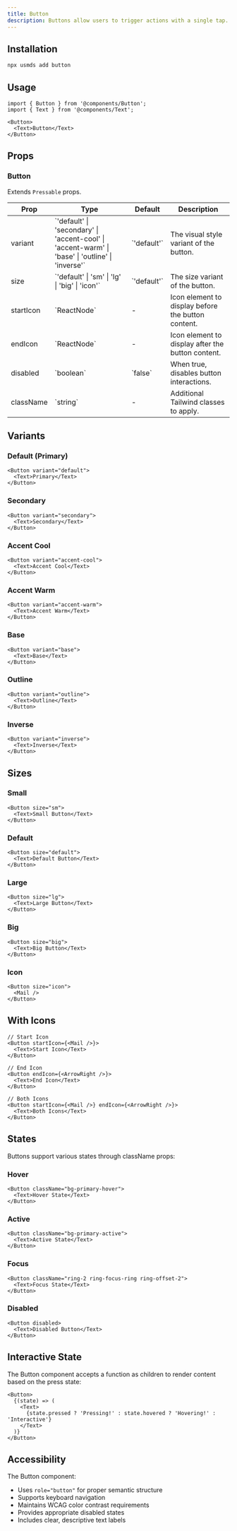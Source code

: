 ```yaml
---
title: Button
description: Buttons allow users to trigger actions with a single tap.
---
```


## Installation

```bash
npx usmds add button
```

## Usage

```tsx
import { Button } from '@components/Button';
import { Text } from '@components/Text';

<Button>
  <Text>Button</Text>
</Button>
```

## Props

### Button

Extends `Pressable` props.

<table>
  <thead>
    <tr>
      <th>Prop</th>
      <th>Type</th>
      <th>Default</th>
      <th>Description</th>
    </tr>
  </thead>
  <tbody>
    <tr>
      <td>variant</td>
      <td>`'default' | 'secondary' | 'accent-cool' | 'accent-warm' | 'base' | 'outline' | 'inverse'`</td>
      <td>`'default'`</td>
      <td>The visual style variant of the button.</td>
    </tr>
    <tr>
      <td>size</td>
      <td>`'default' | 'sm' | 'lg' | 'big' | 'icon'`</td>
      <td>`'default'`</td>
      <td>The size variant of the button.</td>
    </tr>
    <tr>
      <td>startIcon</td>
      <td>`ReactNode`</td>
      <td>-</td>
      <td>Icon element to display before the button content.</td>
    </tr>
    <tr>
      <td>endIcon</td>
      <td>`ReactNode`</td>
      <td>-</td>
      <td>Icon element to display after the button content.</td>
    </tr>
    <tr>
      <td>disabled</td>
      <td>`boolean`</td>
      <td>`false`</td>
      <td>When true, disables button interactions.</td>
    </tr>
    <tr>
      <td>className</td>
      <td>`string`</td>
      <td>-</td>
      <td>Additional Tailwind classes to apply.</td>
    </tr>
  </tbody>
</table>

## Variants

### Default (Primary)

```tsx
<Button variant="default">
  <Text>Primary</Text>
</Button>
```

### Secondary

```tsx
<Button variant="secondary">
  <Text>Secondary</Text>
</Button>
```

### Accent Cool

```tsx
<Button variant="accent-cool">
  <Text>Accent Cool</Text>
</Button>
```

### Accent Warm

```tsx
<Button variant="accent-warm">
  <Text>Accent Warm</Text>
</Button>
```

### Base

```tsx
<Button variant="base">
  <Text>Base</Text>
</Button>
```

### Outline

```tsx
<Button variant="outline">
  <Text>Outline</Text>
</Button>
```

### Inverse

```tsx
<Button variant="inverse">
  <Text>Inverse</Text>
</Button>
```

## Sizes

### Small
```tsx
<Button size="sm">
  <Text>Small Button</Text>
</Button>
```

### Default
```tsx
<Button size="default">
  <Text>Default Button</Text>
</Button>
```

### Large
```tsx
<Button size="lg">
  <Text>Large Button</Text>
</Button>
```

### Big
```tsx
<Button size="big">
  <Text>Big Button</Text>
</Button>
```

### Icon
```tsx
<Button size="icon">
  <Mail />
</Button>
```

## With Icons

```tsx
// Start Icon
<Button startIcon={<Mail />}>
  <Text>Start Icon</Text>
</Button>

// End Icon
<Button endIcon={<ArrowRight />}>
  <Text>End Icon</Text>
</Button>

// Both Icons
<Button startIcon={<Mail />} endIcon={<ArrowRight />}>
  <Text>Both Icons</Text>
</Button>
```

## States

Buttons support various states through className props:

### Hover
```tsx
<Button className="bg-primary-hover">
  <Text>Hover State</Text>
</Button>
```

### Active
```tsx
<Button className="bg-primary-active">
  <Text>Active State</Text>
</Button>
```

### Focus
```tsx
<Button className="ring-2 ring-focus-ring ring-offset-2">
  <Text>Focus State</Text>
</Button>
```

### Disabled
```tsx
<Button disabled>
  <Text>Disabled Button</Text>
</Button>
```

## Interactive State

The Button component accepts a function as children to render content based on the press state:

```tsx
<Button>
  {(state) => (
    <Text>
      {state.pressed ? 'Pressing!' : state.hovered ? 'Hovering!' : 'Interactive'}
    </Text>
  )}
</Button>
```

## Accessibility

The Button component:
- Uses `role="button"` for proper semantic structure
- Supports keyboard navigation
- Maintains WCAG color contrast requirements
- Provides appropriate disabled states
- Includes clear, descriptive text labels